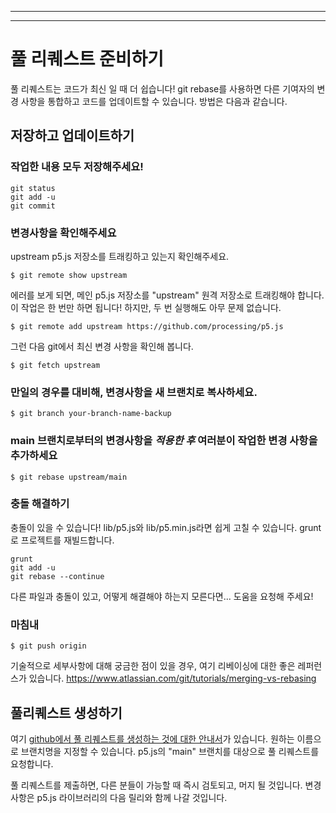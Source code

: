 
---

---
# 풀 리퀘스트 준비하기

풀 리퀘스트는 코드가 최신 일 때 더 쉽습니다! git rebase를 사용하면 다른 기여자의 변경 사항을 통합하고 코드를 업데이트할 수 있습니다. 방법은 다음과 같습니다.

## 저장하고 업데이트하기

### 작업한 내용 모두 저장해주세요!
    git status 
    git add -u
    git commit 

### 변경사항을 확인해주세요
upstream p5.js 저장소를 트래킹하고 있는지 확인해주세요.

    $ git remote show upstream

에러를 보게 되면, 메인 p5.js 저장소를 "upstream" 원격 저장소로 트래킹해야 합니다. 이 작업은 한 번만 하면 됩니다! 하지만, 두 번 실행해도 아무 문제 없습니다.

    $ git remote add upstream https://github.com/processing/p5.js

그런 다음 git에서 최신 변경 사항을 확인해 봅니다.

    $ git fetch upstream 

### 만일의 경우를 대비해, 변경사항을 새 브랜치로 복사하세요.
    $ git branch your-branch-name-backup 

### main 브랜치로부터의 변경사항을 *적용한 후* 여러분이 작업한 변경 사항을 추가하세요
    $ git rebase upstream/main 

### 충돌 해결하기
충돌이 있을 수 있습니다!
lib/p5.js와 lib/p5.min.js라면 쉽게 고칠 수 있습니다. grunt로 프로젝트를 재빌드합니다.

    grunt 
    git add -u
    git rebase --continue

다른 파일과 충돌이 있고, 어떻게 해결해야 하는지 모른다면... 도움을 요청해 주세요!

### 마침내
    $ git push origin

기술적으로 세부사항에 대해 궁금한 점이 있을 경우, 여기 리베이싱에 대한 좋은 레퍼런스가 있습니다. https://www.atlassian.com/git/tutorials/merging-vs-rebasing

## 풀리퀘스트 생성하기

여기 [github에서 풀 리퀘스트를 생성하는 것에 대한 안내서](https://help.github.com/articles/creating-a-pull-request/)가 있습니다. 원하는 이름으로 브랜치명을 지정할 수 있습니다. p5.js의 "main" 브랜치를 대상으로 풀 리퀘스트를 요청합니다.

풀 리퀘스트를 제출하면, 다른 분들이 가능할 때 즉시 검토되고, 머지 될 것입니다. 변경사항은 p5.js 라이브러리의 다음 릴리와 함께 나갈 것입니다.

